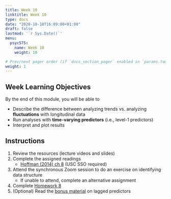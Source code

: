 ```yaml
---
title: Week 10
linktitle: Week 10
type: docs
date: "2020-10-10T16:09:00+01:00"
draft: false
lastmod: '`r Sys.Date()`'
menu:
  psyc575:
    name: Week 10
    weight: 10

# Prev/next pager order (if `docs_section_pager` enabled in `params.toml`)
weight: 1
---
```


## Week Learning Objectives

By the end of this module, you will be able to 

- Describe the difference between analyzing trends vs. analyzing **fluctuations** with longitudinal data
- Run analyses with **time-varying predictors** (i.e., level-1 predictors)
- Interpret and plot results

## Instructions

1. Review the resources (lecture videos and slides)
2. Complete the assigned readings
    * [Hoffman (2014) ch 8](https://www-taylorfrancis-com.libproxy1.usc.edu/books/9781315744094/chapters/10.4324/9781315744094-17) (USC SSO required)
3. Attend the synchronous Zoom session to do an exercise on identifying data structure
    * If unable to attend, complete an alternative assignment
4. Complete [Homework 8](../homework-8)
5. (Optional) Read the [bonus material](../rcode9_bonus) on lagged predictors
